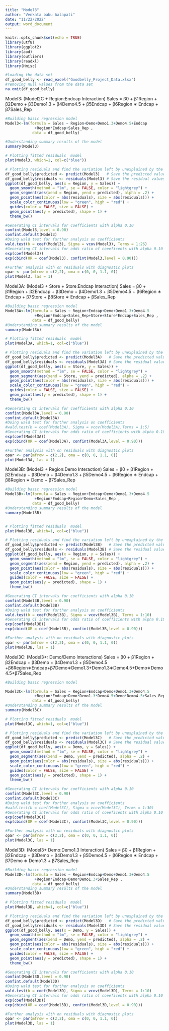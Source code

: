 ```yaml
---
title: "Model3"
author: "Venkata babu Aalapati"
date: "11/22/2022"
output: word_document
---
```



```r
knitr::opts_chunk$set(echo = TRUE)
library(utf8)
library(ggplot2)
library(aod)
library(outliers)
library(readxl)
library(Hmisc)
```

```r
#loading the data set
df_good_belly <- read_excel("Goodbelly_Project_Data.xlsx")
#removing null values from the data set
na.omit(df_good_belly)
```

Model3:
(Model2C + Region:Endcap Interaction) 
Sales = β0 + β1Region + β2Demo + β3Demo1.3 + β4Demo4.5 + β5Endcap
+ β6Region ∗ Endcap + β7Sales_Rep 
```r
#Building basic regression model
Model3<-lm(formula = Sales ~ Region+Demo+Demo1.3+Demo4.5+Endcap
             +Region*Endcap+Sales_Rep ,
            data = df_good_belly)

#Understanding summary results of the model
summary(Model3)

# Plotting fitted residuals  model
plot(Model3, which=1, col=c("blue"))

# Plotting residuals and find the variation left by unexplained by the model
df_good_belly$predicted <- predict(Model3)   # Save the predicted values
df_good_belly$residuals <- residuals(Model3) # Save the residual values
ggplot(df_good_belly, aes(x = Region, y = Sales)) +
  geom_smooth(method = "lm", se = FALSE, color = "lightgrey") +    
  geom_segment(aes(xend = Region, yend = predicted), alpha = .2) +      
  geom_point(aes(color = abs(residuals), size = abs(residuals))) +  
  scale_color_continuous(low = "green", high = "red") +             
  guides(color = FALSE, size = FALSE) +                             
  geom_point(aes(y = predicted), shape = 1) +
  theme_bw()
```

```r
#Generating CI intervals for coefficients with alpha 0.10
confint(Model3,level = 0.90)
confint.default(Model3)
#Doing wald test for further analysis on coefficients
wald.test(b = coef(Model3), Sigma = vcov(Model3), Terms = 1:26)
#Generating CI intervals for odds ratio of coeeficents with alpha 0.10
exp(coef(Model3))
exp(cbind(OR = coef(Model3), confint(Model3,level = 0.90)))
```

```r
#Further analysis with on residuals with diagnostic plots 
opar <- par(mfrow = c(2,2), oma = c(0, 0, 1.1, 0)) 
plot(Model3, las = 1)
```

Model3A:
(Model3 + Store + Store:Endcap Interaction) 
Sales = β0 + β1Region + β2Endcap + β3Demo + β4Demo1.3 + β5Demo4.5 
+ β6Region ∗ Endcap + β7Store + β8Store ∗ Endcap + βSales_Rep
```r
#Building basic regression model
Model3A<-lm(formula = Sales ~ Region+Endcap+Demo+Demo1.3+Demo4.5
             +Region*Endcap+Sales_Rep+Store+Store*Endcap+Sales_Rep ,
            data = df_good_belly)
#Understanding summary results of the model
summary(Model3A)

# Plotting fitted residuals  model
plot(Model3A, which=1, col=c("blue"))

# Plotting residuals and find the variation left by unexplained by the model
df_good_belly$predicted <- predict(Model3A)   # Save the predicted values
df_good_belly$residuals <- residuals(Model3A) # Save the residual values
ggplot(df_good_belly, aes(x = Store, y = Sales)) +
  geom_smooth(method = "lm", se = FALSE, color = "lightgrey") +    
  geom_segment(aes(xend = Store, yend = predicted), alpha = .2) +      
  geom_point(aes(color = abs(residuals), size = abs(residuals))) +  
  scale_color_continuous(low = "green", high = "red") +             
  guides(color = FALSE, size = FALSE) +                             
  geom_point(aes(y = predicted), shape = 1) +
  theme_bw()
```

```r
#Generating CI intervals for coefficients with alpha 0.10
confint(Model3A,level = 0.90)
confint.default(Model3A)
#Doing wald test for further analysis on coefficients
#wald.test(b = coef(Model3A), Sigma = vcov(Model3A),Terms = 1:5)
#Generating CI intervals for odds ratio of coefficients with alpha 0.10
exp(coef(Model3A))
exp(cbind(OR = coef(Model3A), confint(Model3A,level = 0.90)))
```

```r
#Further analysis with on residuals with diagnostic plots 
opar <- par(mfrow = c(2,2), oma = c(0, 0, 1.1, 0)) 
plot(Model3A, las = 1)
```

Model3B:
(Model3 + Region:Demo Interaction) 
Sales = β0 + β1Region + β2Endcap + β3Demo + β4Demo1.3 + β5Demo4.5
+ β6Region ∗ Endcap + β8Region ∗ Demo + β7Sales_Rep 
```r
#Building basic regression model
Model3B<-lm(formula = Sales ~ Region+Endcap+Demo+Demo1.3+Demo4.5
             +Region*Endcap+Region*Demo+Sales_Rep ,
            data = df_good_belly)
#Understanding summary results of the model
summary(Model3B)


# Plotting fitted residuals  model
plot(Model3B, which=1, col=c("blue"))

# Plotting residuals and find the variation left by unexplained by the model
df_good_belly$predicted <- predict(Model3B)   # Save the predicted values
df_good_belly$residuals <- residuals(Model3B) # Save the residual values
ggplot(df_good_belly, aes(x = Region, y = Sales)) +
  geom_smooth(method = "lm", se = FALSE, color = "lightgrey") +    
  geom_segment(aes(xend = Region, yend = predicted), alpha = .2) +      
  geom_point(aes(color = abs(residuals), size = abs(residuals))) +  
  scale_color_continuous(low = "green", high = "red") +             
  guides(color = FALSE, size = FALSE) +                             
  geom_point(aes(y = predicted), shape = 1) +
  theme_bw()
```

```r
#Generating CI intervals for coefficients with alpha 0.10
confint(Model3B,level = 0.90)
confint.default(Model3B)
#Doing wald test for further analysis on coefficients
wald.test(b = coef(Model3B), Sigma = vcov(Model3B), Terms = 1:10)
#Generating CI intervals for odds ratio of coefficients with alpha 0.10
exp(coef(Model3B))
exp(cbind(OR = coef(Model3B), confint(Model3B,level = 0.90)))
```

```r
#Further analysis with on residuals with diagnostic plots 
opar <- par(mfrow = c(2,2), oma = c(0, 0, 1.1, 0)) 
plot(Model3B, las = 1)
```

Model3C:
(Model3+: Demo/Demo Interactions)
Sales = β0 + β1Region + β2Endcap + β3Demo + β4Demo1.3 + β5Demo4.5 
+β6Region∗Endcap+β7Demo∗Demo1.3+Demo1.3∗Demo4.5+Demo∗Demo4.5+β7Sales_Rep 

```r
#Building basic regression model

Model3C<-lm(formula = Sales ~ Region+Endcap+Demo+Demo1.3+Demo4.5
             +Region*Endcap+Demo*Demo1.3*Demo4.5+Demo*Demo4.5+Sales_Rep ,
            data = df_good_belly)
#Understanding summary results of the model
summary(Model3C)

# Plotting fitted residuals  model
plot(Model3C, which=1, col=c("blue"))

# Plotting residuals and find the variation left by unexplained by the model
df_good_belly$predicted <- predict(Model3C)   # Save the predicted values
df_good_belly$residuals <- residuals(Model3C) # Save the residual values
ggplot(df_good_belly, aes(x = Demo, y = Sales)) +
  geom_smooth(method = "lm", se = FALSE, color = "lightgrey") +    
  geom_segment(aes(xend = Demo, yend = predicted), alpha = .2) +      
  geom_point(aes(color = abs(residuals), size = abs(residuals))) +  
  scale_color_continuous(low = "green", high = "red") +             
  guides(color = FALSE, size = FALSE) +                             
  geom_point(aes(y = predicted), shape = 1) +
  theme_bw()
```

```r
#Generating CI intervals for coefficients with alpha 0.10
confint(Model3C,level = 0.90)
confint.default(Model3C)
#Doing wald test for further analysis on coefficients
#wald.test(b = coef(Model3C), Sigma = vcov(Model3C), Terms = 1:30)
#Generating CI intervals for odds ratio of coeeficents with alpha 0.10
exp(coef(Model3C))
exp(cbind(OR = coef(Model3C), confint(Model3C,level = 0.90)))
```

```r
#Further analysis with on residuals with diagnostic plots 
opar <- par(mfrow = c(2,2), oma = c(0, 0, 1.1, 0)) 
plot(Model3C, las = 1)
```


Model3D:
(Model3+ Demo:Demo1.3 Interaction) 
Sales = β0 + β1Region + β2Endcap + β3Demo + β4Demo1.3 + β5Demo4.5
+ β6Region ∗ Endcap + β7Demo ∗ Demo1.3 + β7Sales_Rep 

```r
#Building basic regression model
Model3D<-lm(formula = Sales ~ Region+Endcap+Demo+Demo1.3+Demo4.5
             +Region*Endcap+Demo*Demo1.3+Sales_Rep ,
            data = df_good_belly)
#Understanding summary results of the model
summary(Model3D)

# Plotting fitted residuals  model
plot(Model3D, which=1, col=c("blue"))

# Plotting residuals and find the variation left by unexplained by the model
df_good_belly$predicted <- predict(Model3D)   # Save the predicted values
df_good_belly$residuals <- residuals(Model3D) # Save the residual values
ggplot(df_good_belly, aes(x = Demo, y = Sales)) +
  geom_smooth(method = "lm", se = FALSE, color = "lightgrey") +    
  geom_segment(aes(xend = Demo, yend = predicted), alpha = .2) +      
  geom_point(aes(color = abs(residuals), size = abs(residuals))) +  
  scale_color_continuous(low = "green", high = "red") +             
  guides(color = FALSE, size = FALSE) +                             
  geom_point(aes(y = predicted), shape = 1) +
  theme_bw()
```

```r
#Generating CI intervals for coefficients with alpha 0.10
confint(Model3D,level = 0.90)
confint.default(Model3D)
#Doing wald test for further analysis on coefficients
wald.test(b = coef(Model3D), Sigma = vcov(Model3D), Terms = 1:10)
#Generating CI intervals for odds ratio of coeeficents with alpha 0.10
exp(coef(Model3D))
exp(cbind(OR = coef(Model3D), confint(Model3D,level = 0.90)))
```

```r
#Further analysis with on residuals with diagnostic plots 
opar <- par(mfrow = c(2,2), oma = c(0, 0, 1.1, 0)) 
plot(Model3D, las = 1)
```